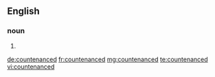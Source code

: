 ==English==

===noun===
{{head|en}}

# {{en-past of|countenance}}

[[de:countenanced]]
[[fr:countenanced]]
[[mg:countenanced]]
[[te:countenanced]]
[[vi:countenanced]]